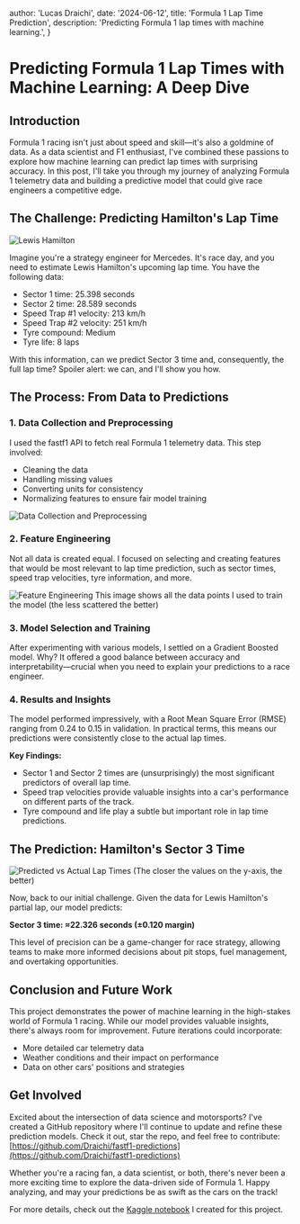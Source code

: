 
  author: 'Lucas Draichi',
  date: '2024-06-12',
  title: 'Formula 1 Lap Time Prediction',
  description: 'Predicting Formula 1 lap times with machine learning.',
}


# Predicting Formula 1 Lap Times with Machine Learning: A Deep Dive

## Introduction

Formula 1 racing isn't just about speed and skill—it's also a goldmine of data. As a data scientist and F1 enthusiast, I've combined these passions to explore how machine learning can predict lap times with surprising accuracy. In this post, I'll take you through my journey of analyzing Formula 1 telemetry data and building a predictive model that could give race engineers a competitive edge.

## The Challenge: Predicting Hamilton's Lap Time

![Lewis Hamilton](/articles/formula-1-time-prediction/hamilton-time.png)

Imagine you're a strategy engineer for Mercedes. It's race day, and you need to estimate Lewis Hamilton's upcoming lap time. You have the following data:

- Sector 1 time: 25.398 seconds
- Sector 2 time: 28.589 seconds
- Speed Trap #1 velocity: 213 km/h
- Speed Trap #2 velocity: 251 km/h
- Tyre compound: Medium
- Tyre life: 8 laps

With this information, can we predict Sector 3 time and, consequently, the full lap time? Spoiler alert: we can, and I'll show you how.

## The Process: From Data to Predictions

### 1. Data Collection and Preprocessing

I used the fastf1 API to fetch real Formula 1 telemetry data. This step involved:

- Cleaning the data
- Handling missing values
- Converting units for consistency
- Normalizing features to ensure fair model training

![Data Collection and Preprocessing](/articles/formula-1-time-prediction/data-collection.png)

### 2. Feature Engineering

Not all data is created equal. I focused on selecting and creating features that would be most relevant to lap time prediction, such as sector times, speed trap velocities, tyre information, and more.

![Feature Engineering](/articles/formula-1-time-prediction/feature-engineering.png)
This image shows all the data points I used to train the model (the less scattered the better)

### 3. Model Selection and Training

After experimenting with various models, I settled on a Gradient Boosted model. Why? It offered a good balance between accuracy and interpretability—crucial when you need to explain your predictions to a race engineer.

### 4. Results and Insights

The model performed impressively, with a Root Mean Square Error (RMSE) ranging from 0.24 to 0.15 in validation. In practical terms, this means our predictions were consistently close to the actual lap times.

**Key Findings:**

- Sector 1 and Sector 2 times are (unsurprisingly) the most significant predictors of overall lap time.
- Speed trap velocities provide valuable insights into a car's performance on different parts of the track.
- Tyre compound and life play a subtle but important role in lap time predictions.

## The Prediction: Hamilton's Sector 3 Time

![Predicted vs Actual Lap Times](/articles/formula-1-time-prediction/predicted_data.png)
(The closer the values on the y-axis, the better)

Now, back to our initial challenge. Given the data for Lewis Hamilton's partial lap, our model predicts:

**Sector 3 time: ≈22.326 seconds (±0.120 margin)**

This level of precision can be a game-changer for race strategy, allowing teams to make more informed decisions about pit stops, fuel management, and overtaking opportunities.

## Conclusion and Future Work

This project demonstrates the power of machine learning in the high-stakes world of Formula 1 racing. While our model provides valuable insights, there's always room for improvement. Future iterations could incorporate:

- More detailed car telemetry data
- Weather conditions and their impact on performance
- Data on other cars' positions and strategies

## Get Involved

Excited about the intersection of data science and motorsports? I've created a GitHub repository where I'll continue to update and refine these prediction models. Check it out, star the repo, and feel free to contribute: [https://github.com/Draichi/fastf1-predictions](https://github.com/Draichi/fastf1-predictions)

Whether you're a racing fan, a data scientist, or both, there's never been a more exciting time to explore the data-driven side of Formula 1. Happy analyzing, and may your predictions be as swift as the cars on the track!

For more details, check out the [Kaggle notebook](https://www.kaggle.com/code/lucasdraichi/hamilton-lap-time-prediction) I created for this project.
